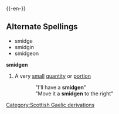 {{-en-}}
==Alternate Spellings==
*smidge
*smidgin
*smidgeon
{{noun}}
'''smidgen'''
#A very [[small]] [[quantity]] or [[portion]]
::"I'll have a '''smidgen'''"
::"Move it a '''smidgen''' to the right"
[[Category:Scottish Gaelic derivations]]